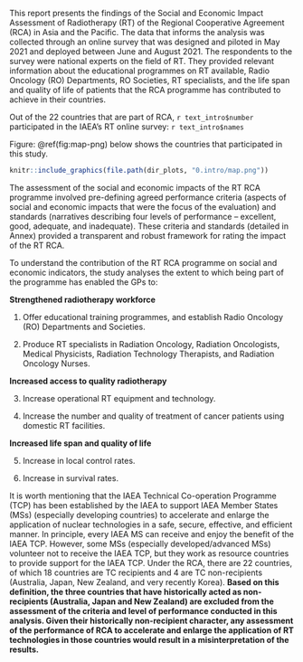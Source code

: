 

This report presents the findings of the Social and Economic Impact Assessment of Radiotherapy (RT) of the Regional Cooperative Agreement (RCA) in Asia and the Pacific. The data that informs the analysis was collected through an online survey that was designed and piloted in May 2021 and deployed between June and August 2021. The respondents to the survey were national experts on the field of RT. They provided relevant information about the educational programmes on RT available, Radio Oncology (RO) Departments, RO Societies, RT specialists, and the life span and quality of life of patients that the RCA programme has contributed to achieve in their countries. 


Out of the 22 countries that are part of RCA, `r text_intro$number` participated in the IAEA's RT online survey: `r text_intro$names`


Figure: \@ref(fig:map-png) below shows the countries that participated in this study.


```r
knitr::include_graphics(file.path(dir_plots, "0.intro/map.png"))
```

The assessment of the social and economic impacts of the RT RCA programme involved pre-defining agreed performance criteria (aspects of social and economic impacts that were the focus of the evaluation) and standards (narratives describing four levels of performance – excellent, good, adequate, and inadequate). These criteria and standards (detailed in Annex) provided a transparent and robust framework for rating the impact of the RT RCA.

To understand the contribution of the RT RCA programme on social and economic indicators, the study analyses the extent to which being part of the programme has enabled the GPs to:


**Strengthened radiotherapy workforce **

1. Offer educational training programmes, and establish Radio Oncology (RO) Departments and Societies.

2. Produce RT specialists in Radiation Oncology, Radiation Oncologists, Medical Physicists, Radiation Technology Therapists, and Radiation Oncology Nurses.

**Increased access to quality radiotherapy**

3. Increase operational RT equipment and technology.

4. Increase the number and quality of treatment of cancer patients using domestic RT facilities.

**Increased life span and quality of life **

5. Increase in local control rates.

6. Increase in survival rates.


It is worth mentioning that the IAEA Technical Co-operation Programme (TCP) has been established by the IAEA to support IAEA Member States (MSs) (especially developing countries) to accelerate and enlarge the application of nuclear technologies in a safe, secure, effective, and efficient manner. In principle, every IAEA MS can receive and enjoy the benefit of the IAEA TCP. However, some MSs (especially developed/advanced MSs) volunteer not to receive the IAEA TCP, but they work as resource countries to provide support for the IAEA TCP. Under the RCA, there are 22 countries, of which 18 countries are TC recipients and 4 are TC non-recipients (Australia, Japan, New Zealand, and very recently Korea). **Based on this definition, the three countries that have historically acted as non-recipients (Australia, Japan and New Zealand) are excluded from the assessment of the criteria and level of performance conducted in this analysis. Given their historically non-recipient character, any assessment of the performance of RCA to accelerate and enlarge the application of RT technologies in those countries would result in a misinterpretation of the results.**